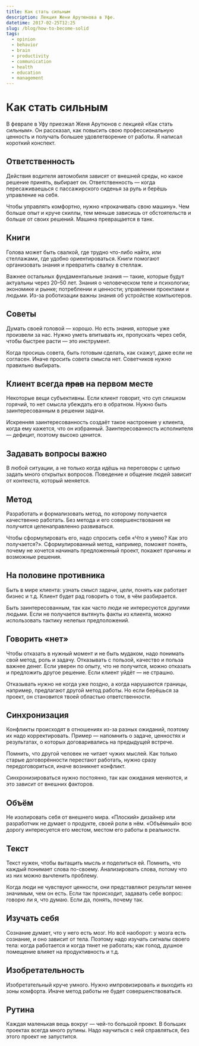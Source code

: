 ```yaml
---
title: Как стать сильным
description: Лекция Жени Арутюнова в Уфе.
datetime: 2017-02-25T12:25
slug: /blog/how-to-become-solid
tags:
  - opinion
  - behavior
  - brain
  - productivity
  - communication
  - health
  - education
  - management
---
```


# Как стать сильным

В феврале в Уфу приезжал Женя Арутюнов с лекцией «Как стать сильным». Он рассказал, как повысить свою профессиональную ценность и получать большее удовлетворение от работы. Я написал короткий конспект.

## Ответственность

Действия водителя автомобиля зависят от внешней среды, но какое решение принять, выбирает он. Ответственность — когда пересаживаешься с пассажирского сиденья за руль и берёшь управление на себя.

Чтобы управлять комфортно, нужно «прокачивать свою машину». Чем больше опыт и круче скиллы, тем меньше зависишь от обстоятельств и больше от своих решений. Машина превращается в танк.

## Книги

Голова может быть свалкой, где трудно что-либо найти, или стеллажами, где удобно ориентироваться. Книги помогают организовать знания и превратить свалку в стеллаж.

Важнее остальных фундаментальные знания — такие, которые будут актуальны через 20–50 лет. Знания о человеческом теле и психологии; экономике и рынке; потреблении и ценности; управлении проектами и людьми. Из-за роботизации важны знания об устройстве компьютеров.

## Советы

Думать своей головой — хорошо. Но есть знания, которые уже произвели за нас. Нужно уметь впитывать их, пропускать через себя, чтобы быстрее расти — это инструмент.

Когда просишь совета, быть готовым сделать, как скажут, даже если не согласен. Иначе просить совета смысла нет. Советчиков нужно правильно выбирать.

## Клиент всегда ~~прав~~ на первом месте

Некоторые вещи субъективны. Если клиент говорит, что суп слишком горячий, то нет смысла убеждать его в обратном. Нужно быть заинтересованным в решении задачи.

Искренняя заинтересованность создаёт такое настроение у клиента, когда ему кажется, что он избранный. Заинтересованность исполнителя — дефицит, поэтому высоко ценится.

## Задавать вопросы важно

В любой ситуации, а не только когда идёшь на переговоры с целью задать много открытых вопросов. Поведение и общение людей зависит от контекста, который меняется.

## Метод

Разработать и формализовать метод, по которому получается качественно работать. Без метода и его совершенствования не получится целенаправленно развиваться.

Чтобы сформулировать его, надо спросить себя «Что я умею? Как это получается?». Сформулированный метод, например, поможет понять, почему не хочется начинать предложенный проект, покажет причины и возможные решения.

## На половине противника

Быть в мире клиента: узнать смысл задачи, цели, понять как работает бизнес <nobr>и т.д.</nobr> Клиент будет рад говорить о том, в чём разбирается.

Быть заинтересованным, так как часто люди не интересуются другими людьми. Если не получается вытянуть факты из клиента, можно использовать тактику нелепых предположений.

## Говорить «нет»

Чтобы отказать в нужный момент и не быть мудаком, надо понимать свой метод, роль и задачу. Отказывать с пользой, качество и польза важнее денег. Если уверен по опыту, что не получится, можно отказать и предложить другое решение. Если клиент уйдёт — не страшно.

Отказывать нужно не когда уже поздно, а когда нарушаются границы, например, предлагают другой метод работы. Но если берёшься за проект, он становится твоей областью ответственности.

## Синхронизация

Конфликты происходят в отношениях из-за разных ожиданий, поэтому их надо корректировать. Пример — напомнить о задаче, ценностях и результатах, о которых договаривались на предыдущей встрече.

Помнить, что другой человек не читает чужих мыслей. Как только старые договорённости перестают работать, нужно сразу передоговориться, иначе возникнет конфликт.

Синхронизироваться нужно постоянно, так как ожидания меняются, и это зависит от внешних факторов.

## Объём

Не изолировать себя от внешнего мира. «Плоский» дизайнер или разработчик не думает о продукте, своей роли в нём. «Объёмный» всю дорогу интересуется его местом, местом его работы в реальности.

## Текст

Текст нужен, чтобы вытащить мысль и поделиться ей. Помнить, что каждый понимает слова по-своему. Анализировать слова, потому что из них можно вычленить проблему.

Когда люди не чувствуют ценности, они представляют результат менее значимым, чем он есть. Если так происходит, задавать себе вопрос: говорю ли я, что думаю. Если да, понять, почему так.

## Изучать себя

Сознание думает, что у него есть мозг. Но всё наоборот: у мозга есть сознание, и оно зависит от тела. Поэтому надо изучать сигналы своего тела: когда работается и когда тянет не работать; как голод, душное помещение влияет на продуктивность <nobr>и т.д.</nobr>

## Изобретательность

Изобретательный круче умного. Нужно импровизировать и выходить из зоны комфорта. Иначе метод работы не будет совершенствоваться.

## Рутина

Каждая маленькая вещь вокруг — чей-то большой проект. В больших проектах всегда много рутины. Надо научиться с ней справляться, без этого проект не запустится.
